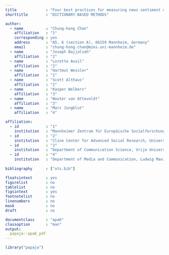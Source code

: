 ```yaml
---
title             : "Four best practices for measuring news sentiment using 'off-the-shelf' dictionaries: a large-scale p-hacking experiment: Online Appendix"
shorttitle        : "DICTIONARY-BASED METHODS"

author: 
  - name          : "Chung-hong Chan"
    affiliation   : "1"
    corresponding : yes
    address       : "A5, 6 (section A), 68159 Mannheim, Germany"
    email         : "chung-hong.chan@mzes.uni-mannheim.de"
  - name          : "Joseph Bajjalieh"
    affiliation   : "2"    
  - name          : "Loretta Auvil"
    affiliation   : "2"
  - name          : "Hartmut Wessler"
    affiliation   : "1"
  - name          : "Scott Althaus"
    affiliation   : "2"
  - name          : "Kasper Welbers"
    affiliation   : "3"
  - name          : "Wouter van Atteveldt"
    affiliation   : "3"
  - name          : "Marc Jungblut"
    affiliation   : "4"

affiliation:
  - id            : "1"
    institution   : "Mannheimer Zentrum für Europäische Sozialforschung, Universität Mannheim, Germany"
  - id            : "2"
    institution   : "Cline Center for Advanced Social Research, University of Illinois Urbana-Champaign, USA"
  - id            : "3"
    institution   : "Department of Communication Science, Vrije Universiteit Amsterdam, Netherlands"
  - id            : "4"
    institution   : "Department of Media and Communication, Ludwig Maximilian University of Munich, Germany"
    
bibliography      : ["ots.bib"]

floatsintext      : yes
figurelist        : no
tablelist         : no
figsintext        : yes
footnotelist      : no
linenumbers       : no
mask              : no
draft             : no

documentclass     : "apa6"
classoption       : "man"
output:
  papaja::apa6_pdf
---
```


```r
library("papaja")
```

